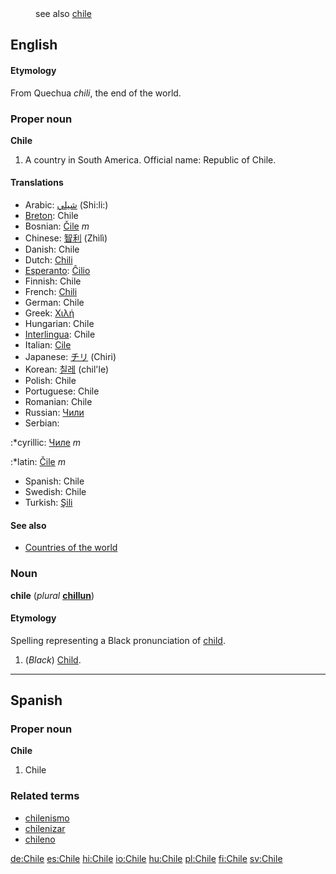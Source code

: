 :see also [[chile]]
==English==
====Etymology====
From Quechua ''chili'', the end of the world.
===Proper noun===
'''Chile'''

# A country in South America. Official name: Republic of Chile.

====Translations====
*Arabic: [[شيلي]] (Shi:li:) 
*[[Breton]]: Chile
*Bosnian: [[Čile]] ''m''
*Chinese: [[智利]] (Zhìlì)
*Danish: Chile
*Dutch: [[Chili]]
*[[Esperanto]]: [[Ĉilio]]
*Finnish: Chile
*French: [[Chili]]
*German: Chile
*Greek: [[Χιλή]]
*Hungarian: Chile
*[[Interlingua]]: Chile
*Italian: [[Cile]]
*Japanese: [[チリ]] (Chiri)
*Korean: [[칠레]] (chil'le)
*Polish: Chile
*Portuguese: Chile
*Romanian: Chile
*Russian: [[Чили]]
*Serbian:
:*cyrillic: [[Чиле]] ''m''
:*latin: [[Čile]] ''m''
*Spanish: Chile
*Swedish: Chile
*Turkish: [[Şili]]

====See also====
*[[Countries of the world]]


===Noun===
'''chile''' (''plural'' '''[[chillun]]''')

====Etymology====
Spelling representing a Black pronunciation of [[child]].

#(''Black'') [[Child]].

----

==Spanish==
===Proper noun===
'''Chile'''

# Chile

===Related terms===
*[[chilenismo]]
*[[chilenizar]]
*[[chileno]]

[[de:Chile]]
[[es:Chile]]
[[hi:Chile]]
[[io:Chile]]
[[hu:Chile]]
[[pl:Chile]]
[[fi:Chile]]
[[sv:Chile]]